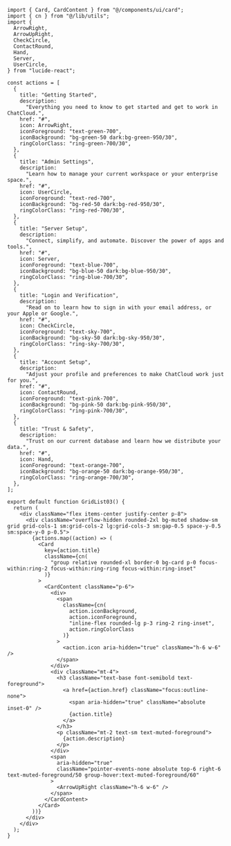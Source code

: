 ````tsx
import { Card, CardContent } from "@/components/ui/card";
import { cn } from "@/lib/utils";
import {
  ArrowRight,
  ArrowUpRight,
  CheckCircle,
  ContactRound,
  Hand,
  Server,
  UserCircle,
} from "lucide-react";

const actions = [
  {
    title: "Getting Started",
    description:
      "Everything you need to know to get started and get to work in ChatCloud.",
    href: "#",
    icon: ArrowRight,
    iconForeground: "text-green-700",
    iconBackground: "bg-green-50 dark:bg-green-950/30",
    ringColorClass: "ring-green-700/30",
  },
  {
    title: "Admin Settings",
    description:
      "Learn how to manage your current workspace or your enterprise space.",
    href: "#",
    icon: UserCircle,
    iconForeground: "text-red-700",
    iconBackground: "bg-red-50 dark:bg-red-950/30",
    ringColorClass: "ring-red-700/30",
  },
  {
    title: "Server Setup",
    description:
      "Connect, simplify, and automate. Discover the power of apps and tools.",
    href: "#",
    icon: Server,
    iconForeground: "text-blue-700",
    iconBackground: "bg-blue-50 dark:bg-blue-950/30",
    ringColorClass: "ring-blue-700/30",
  },
  {
    title: "Login and Verification",
    description:
      "Read on to learn how to sign in with your email address, or your Apple or Google.",
    href: "#",
    icon: CheckCircle,
    iconForeground: "text-sky-700",
    iconBackground: "bg-sky-50 dark:bg-sky-950/30",
    ringColorClass: "ring-sky-700/30",
  },
  {
    title: "Account Setup",
    description:
      "Adjust your profile and preferences to make ChatCloud work just for you.",
    href: "#",
    icon: ContactRound,
    iconForeground: "text-pink-700",
    iconBackground: "bg-pink-50 dark:bg-pink-950/30",
    ringColorClass: "ring-pink-700/30",
  },
  {
    title: "Trust & Safety",
    description:
      "Trust on our current database and learn how we distribute your data.",
    href: "#",
    icon: Hand,
    iconForeground: "text-orange-700",
    iconBackground: "bg-orange-50 dark:bg-orange-950/30",
    ringColorClass: "ring-orange-700/30",
  },
];

export default function GridList03() {
  return (
    <div className="flex items-center justify-center p-8">
      <div className="overflow-hidden rounded-2xl bg-muted shadow-sm grid grid-cols-1 sm:grid-cols-2 lg:grid-cols-3 sm:gap-0.5 space-y-0.5 sm:space-y-0 p-0.5">
        {actions.map((action) => (
          <Card
            key={action.title}
            className={cn(
              "group relative rounded-xl border-0 bg-card p-0 focus-within:ring-2 focus-within:ring-ring focus-within:ring-inset"
            )}
          >
            <CardContent className="p-6">
              <div>
                <span
                  className={cn(
                    action.iconBackground,
                    action.iconForeground,
                    "inline-flex rounded-lg p-3 ring-2 ring-inset",
                    action.ringColorClass
                  )}
                >
                  <action.icon aria-hidden="true" className="h-6 w-6" />
                </span>
              </div>
              <div className="mt-4">
                <h3 className="text-base font-semibold text-foreground">
                  <a href={action.href} className="focus:outline-none">
                    <span aria-hidden="true" className="absolute inset-0" />
                    {action.title}
                  </a>
                </h3>
                <p className="mt-2 text-sm text-muted-foreground">
                  {action.description}
                </p>
              </div>
              <span
                aria-hidden="true"
                className="pointer-events-none absolute top-6 right-6 text-muted-foreground/50 group-hover:text-muted-foreground/60"
              >
                <ArrowUpRight className="h-6 w-6" />
              </span>
            </CardContent>
          </Card>
        ))}
      </div>
    </div>
  );
}
````